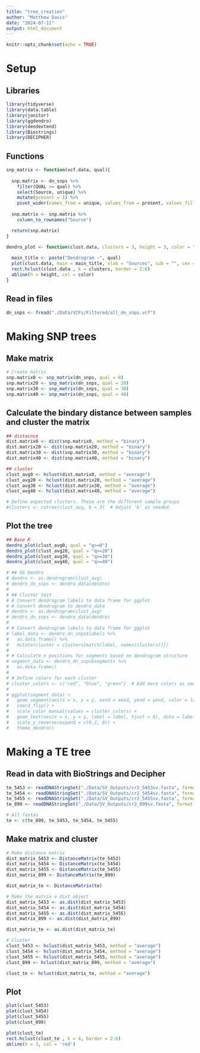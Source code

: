 ```yaml
---
title: "tree_creation"
author: "Matthew Davis"
date: "2024-07-11"
output: html_document
---
```


```r
knitr::opts_chunk$set(echo = TRUE)
```

# Setup
## Libraries
```r
library(tidyverse)
library(data.table)
library(janitor)
library(ggdendro)
library(dendextend)
library(Biostrings)
library(DECIPHER)
```

## Functions
```r
snp_matrix <- function(vcf.data, qual){
  
  snp.matrix <- dn_snps %>%
    filter(QUAL >= qual) %>%
    select(Source, unique) %>%
    mutate(present = 1) %>%
    pivot_wider(names_from = unique, values_from = present, values_fill = list(present = 0))
  
  snp.matrix <- snp.matrix %>%
    column_to_rownames("Source")

  return(snp.matrix)
}

dendro_plot <- function(clust.data, clusters = 3, height = 3, color = "red", qual){
  
  main_title <- paste("Dendrogram -", qual)
  plot(clust.data, main = main_title, xlab = "Sources", sub = "", cex = 0.6)
  rect.hclust(clust.data , k = clusters, border = 2:6)
  abline(h = height, col = color)
}
```


## Read in files
```r
dn_snps <- fread("./Data/VCFs/Filtered/all_dn_snps.vcf")
```

# Making SNP trees
## Make matrix
```r
# Create matrix
snp.matrix0 <- snp_matrix(dn_snps, qual = 0)
snp.matrix20 <- snp_matrix(dn_snps, qual = 20)
snp.matrix30 <- snp_matrix(dn_snps, qual = 30)
snp.matrix40 <- snp_matrix(dn_snps, qual = 40)
```

## Calculate the bindary distance between samples and cluster the matrix
```r
## distacnce
dist.matrix0 <- dist(snp.matrix0, method = "binary")
dist.matrix20 <- dist(snp.matrix20, method = "binary")
dist.matrix30 <- dist(snp.matrix30, method = "binary")
dist.matrix40 <- dist(snp.matrix40, method = "binary")

## cluster
clust_avg0 <- hclust(dist.matrix0, method = "average")
clust_avg20 <- hclust(dist.matrix20, method = "average")
clust_avg30 <- hclust(dist.matrix30, method = "average")
clust_avg40 <- hclust(dist.matrix40, method = "average")

# Define expected clusters. These are the different sample groups
#clusters <- cutree(clust_avg, k = 3)  # Adjust 'k' as needed
```

## Plot the tree
```r
## Base R
dendro_plot(clust_avg0, qual = "q>=0")
dendro_plot(clust_avg20, qual = "q>=20")
dendro_plot(clust_avg30, qual = "q>=30")
dendro_plot(clust_avg40, qual = "q>=40")

# ## GG Dendro
# dendro <- as.dendrogram(clust_avg)
# dendro_dn_snps <- dendro_data(dendro)
# 
# ## Cluster test
# # Convert dendrogram labels to data frame for ggplot
# # Convert dendrogram to dendro_data
# dendro <- as.dendrogram(clust_avg)
# dendro_dn_snps <- dendro_data(dendro)
# 
# # Convert dendrogram labels to data frame for ggplot
# label_data <- dendro_dn_snps$labels %>%
#   as.data.frame() %>%
#   mutate(cluster = clusters[match(label, names(clusters))])
# 
# # Calculate x positions for segments based on dendrogram structure
# segment_data <- dendro_dn_snps$segments %>%
#   as.data.frame()
# 
# # Define colors for each cluster
# cluster_colors <- c("red", "blue", "green")  # Add more colors as needed
# 
# ggplot(segment_data) +
#   geom_segment(aes(x = x, y = y, xend = xend, yend = yend, color = label_data$cluster), size = 1) +
#   coord_flip() + 
#   scale_color_manual(values = cluster_colors) +
#   geom_text(aes(x = x, y = y, label = label, hjust = 0), data = label_data) +
#   scale_y_reverse(expand = c(0.2, 0)) +
#   theme_dendro()
```

# Making a TE tree
## Read in data with BioStrings and Decipher
```r
te_5453 <- readDNAStringSet("./Data/SV_Outputs/cr2_5453sv.fasta", format = "fasta")
te_5454 <- readDNAStringSet("./Data/SV_Outputs/cr2_5454sv.fasta", format = "fasta")
te_5455 <- readDNAStringSet("./Data/SV_Outputs/cr2_5455sv.fasta", format = "fasta")
te_899 <- readDNAStringSet("./Data/SV_Outputs/cr2_899sv.fasta", format = "fasta")

# All fastas
te <- c(te_899, te_5453, te_5454, te_5455)
```

## Make matrix and cluster
```r
# Make distance matrix
dist_matrix_5453 <- DistanceMatrix(te_5453)
dist_matrix_5454 <- DistanceMatrix(te_5454)
dist_matrix_5455 <- DistanceMatrix(te_5455)
dist_matrix_899 <- DistanceMatrix(te_899)

dist_matrix_te <- DistanceMatrix(te)

# Make the matrix a dist object
dist_matrix_5453 <- as.dist(dist_matrix_5453)
dist_matrix_5454 <- as.dist(dist_matrix_5454)
dist_matrix_5455 <- as.dist(dist_matrix_5455)
dist_matrix_899 <- as.dist(dist_matrix_899)

dist_matrix_te <- as.dist(dist_matrix_te)

# Cluster
clust_5453 <- hclust(dist_matrix_5453, method = "average")
clust_5454 <- hclust(dist_matrix_5454, method = "average")
clust_5455 <- hclust(dist_matrix_5455, method = "average")
clust_899 <- hclust(dist_matrix_899, method = "average")

clust_te <- hclust(dist_matrix_te, method = "average")
```

## Plot
```r
plot(clust_5453)
plot(clust_5454)
plot(clust_5455)
plot(clust_899)

plot(clust_te)
rect.hclust(clust_te , k = 4, border = 2:6)
abline(h = 3, col = 'red')
```

